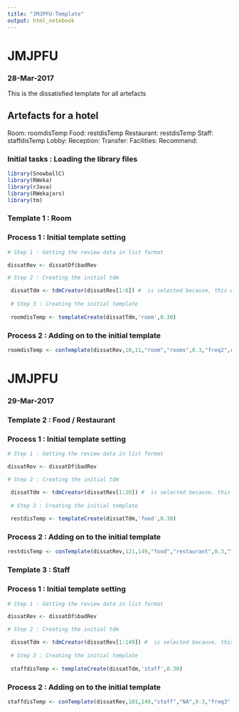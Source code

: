 ```yaml
---
title: "JMJPFU-Template"
output: html_notebook
---
```


# JMJPFU
### 28-Mar-2017

This is the dissatisfied template for all artefacts

## Artefacts for a hotel

Room: roomdisTemp
Food: restdisTemp
Restaurant: restdisTemp
Staff: staffdisTemp
Lobby: 
Reception: 
Transfer: 
Facilities:
Recommend:

### Initial tasks : Loading the library files

```r
library(SnowballC)
library(RWeka)
library(rJava)
library(RWekajars)
library(tm)

```


### Template 1 : Room

### Process 1 : Initial template setting

```r

# Step 1 : Getting the review data in list format

dissatRev <- dissatDf$badRev

# Step 2 : Creating the initial tdm

 dissatTdm <- tdmCreator(dissatRev[1:6]) #  is selected because, this was the first list which had some words associated with staff
 
 # Step 3 : Creating the initial template
 
 roomdisTemp <- templateCreate(dissatTdm,'room',0.30)


```

### Process 2 : Adding on to the initial template


```r

roomdisTemp <- conTemplate(dissatRev,10,11,"room","rooms",0.3,"freq2",roomdisTemp)


```

# JMJPFU
### 29-Mar-2017 

### Template 2 : Food / Restaurant

### Process 1 : Initial template setting

```r

# Step 1 : Getting the review data in list format

dissatRev <- dissatDf$badRev

# Step 2 : Creating the initial tdm

 dissatTdm <- tdmCreator(dissatRev[1:20]) #  is selected because, this was the first list which had some words associated with staff
 
 # Step 3 : Creating the initial template
 
 restdisTemp <- templateCreate(dissatTdm,'food',0.30)


```

### Process 2 : Adding on to the initial template


```r

restdisTemp <- conTemplate(dissatRev,121,149,"food","restaurant",0.3,"freq6",restdisTemp)


```


### Template 3 : Staff

### Process 1 : Initial template setting

```r

# Step 1 : Getting the review data in list format

dissatRev <- dissatDf$badRev

# Step 2 : Creating the initial tdm

 dissatTdm <- tdmCreator(dissatRev[1:149]) #  is selected because, this was the first list which had some words associated with staff
 
 # Step 3 : Creating the initial template
 
 staffdisTemp <- templateCreate(dissatTdm,'staff',0.30)


```

### Process 2 : Adding on to the initial template


```r

staffdisTemp <- conTemplate(dissatRev,101,149,"staff","NA",0.3,"freq3",staffdisTemp)


```



